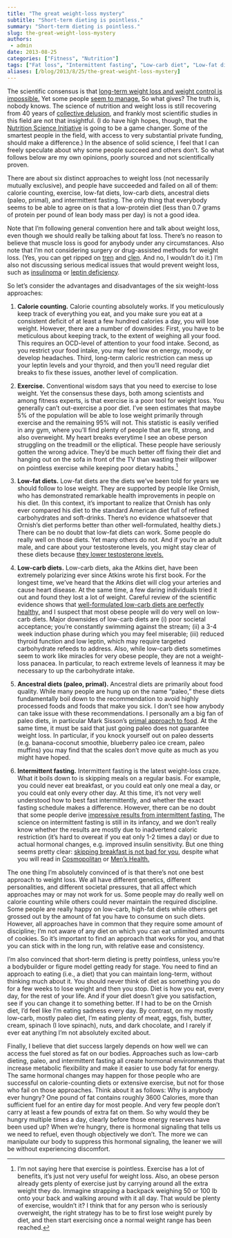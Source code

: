 ```yaml
---
title: "The great weight-loss mystery"
subtitle: "Short-term dieting is pointless."
summary: "Short-term dieting is pointless."
slug: the-great-weight-loss-mystery
authors:
 - admin
date: 2013-08-25
categories: ["Fitness", "Nutrition"]
tags: ["Fat loss", "Intermittent fasting", "Low-carb diet", "Low-fat diet", "Paleo diet", "Weight loss"]
aliases: [/blog/2013/8/25/the-great-weight-loss-mystery]
---
```

The scientific consensus is that [long-term weight loss and weight control is impossible.](http://www.sciencedirect.com/science/article/pii/S0031938413002448) Yet some people [seem to manage.](http://www.nwcr.ws/stories.htm) So what gives? The truth is, nobody knows. The science of nutrition and weight loss is still recovering from 40 years of [collective delusion](http://www.amazon.com/Good-Calories-Bad-Controversial-Science/dp/1400033462/), and frankly most scientific studies in this field are not that insightful. (I do have high hopes, though, that the [Nutrition Science Initiative](http://nusi.org/) is going to be a game changer. Some of the smartest people in the field, with access to very substantial private funding, should make a difference.) In the absence of solid science, I feel that I can freely speculate about why some people succeed and others don’t. So what follows below are my own opinions, poorly sourced and not scientifically proven.

There are about six distinct approaches to weight loss (not necessarily mutually exclusive), and people have succeeded and failed on all of them: calorie counting, exercise, low-fat diets, low-carb diets, ancestral diets (paleo, primal), and intermittent fasting. The only thing that everybody seems to be able to agree on is that a low-protein diet (less than 0.7 grams of protein per pound of lean body mass per day) is not a good idea.

Note that I’m following general convention here and talk about weight loss, even though we should really be talking about fat loss. There’s no reason to believe that muscle loss is good for anybody under any circumstances. Also note that I’m not considering surgery or drug-assisted methods for weight loss. (Yes, you can get ripped on [tren](http://en.wikipedia.org/wiki/Trenbolone) and [clen](http://en.wikipedia.org/wiki/Clenbuterol). And no, I wouldn’t do it.) I’m also not discussing serious medical issues that would prevent weight loss, such as [insulinoma](http://www.nlm.nih.gov/medlineplus/ency/article/000387.htm) or [leptin deficiency](http://www.ncbi.nlm.nih.gov/pubmed/19730134).

So let’s consider the advantages and disadvantages of the six weight-loss approaches:

1. **Calorie counting.** Calorie counting absolutely works. If you meticulously keep track of everything you eat, and you make sure you eat at a consistent deficit of at least a few hundred calories a day, you will lose weight. However, there are a number of downsides: First, you have to be meticulous about keeping track, to the extent of weighing all your food. This requires an OCD-level of attention to your food intake. Second, as you restrict your food intake, you may feel low on energy, moody, or develop headaches. Third, long-term caloric restriction can mess up your leptin levels and your thyroid, and then you’ll need regular diet breaks to fix these issues, another level of complication.

2. **Exercise.** Conventional wisdom says that you need to exercise to lose weight. Yet the consensus these days, both among scientists and among fitness experts, is that exercise is a poor tool for weight loss. You generally can’t out-exercise a poor diet. I’ve seen estimates that maybe 5% of the population will be able to lose weight primarily through exercise and the remaining 95% will not. This statistic is easily verified in any gym, where you’ll find plenty of people that are fit, strong, and also overweight. My heart breaks everytime I see an obese person struggling on the treadmill or the elliptical. These people have seriously gotten the wrong advice. They’d be much better off fixing their diet and hanging out on the sofa in front of the TV than wasting their willpower on pointless exercise while keeping poor dietary habits.[^1]

3. **Low-fat diets.** Low-fat diets are the diets we’ve been told for years we should follow to lose weight. They are supported by people like Ornish, who has demonstrated remarkable health improvements in people on his diet. (In this context, it’s important to realize that Ornish has only ever compared his diet to the standard American diet full of refined carbohydrates and soft-drinks. There’s no evidence whatsoever that Ornish’s diet performs better than other well-formulated, healthy diets.) There can be no doubt that low-fat diets can work. Some people do really well on those diets. Yet many others do not. And if you’re an adult male, and care about your testosterone levels, you might stay clear of these diets because [they lower testosterone levels.](http://www.ncbi.nlm.nih.gov/pubmed/15741266)

4. **Low-carb diets.** Low-carb diets, aka the Atkins diet, have been extremely polarizing ever since Atkins wrote his first book. For the longest time, we’ve heard that the Atkins diet will clog your arteries and cause heart disease. At the same time, a few daring individuals tried it out and found they lost a lot of weight. Careful review of the scientific evidence shows that [well-formulated low-carb diets are perfectly healthy,](http://www.amazon.com/The-Art-Science-Carbohydrate-Living/dp/0983490708/) and I suspect that most obese people will do very well on low-carb diets. Major downsides of low-carb diets are (i) poor societal acceptance; you’re constantly swimming against the stream; (ii) a 3-4 week induction phase during which you may feel miserable; (iii) reduced thyroid function and low leptin, which may require targeted carbohydrate refeeds to address. Also, while low-carb diets sometimes seem to work like miracles for very obese people, they are not a weight-loss panacea. In particular, to reach extreme levels of leanness it may be necessary to up the carbohydrate intake.  

5. **Ancestral diets (paleo, primal).** Ancestral diets are primarily about food quality. While many people are hung up on the name “paleo,” these diets fundamentally boil down to the recommendation to avoid highly processed foods and foods that make you sick. I don’t see how anybody can take issue with these recommendations. I personally am a big fan of paleo diets, in particular Mark Sisson’s [primal approach to food](http://www.marksdailyapple.com/definitive-guide-to-the-primal-eating-plan/). At the same time, it must be said that just going paleo does not guarantee weight loss. In particular, if you knock yourself out on paleo desserts (e.g. banana-coconut smoothie, blueberry paleo ice cream, paleo muffins) you may find that the scales don’t move quite as much as you might have hoped.

6. **Intermittent fasting.** Intermittent fasting is the latest weight-loss craze. What it boils down to is skipping meals on a regular basis. For example, you could never eat breakfast, or you could eat only one meal a day, or you could eat only every other day. At this time, it’s not very well understood how to best fast intermittently, and whether the exact fasting schedule makes a difference. However, there can be no doubt that some people derive [impressive results from intermittent fasting.](http://bradpilon.com/weight-loss/my-birthday-dexa-results/) The science on intermittent fasting is still in its infancy, and we don’t really know whether the results are mostly due to inadvertend caloric restriction (it’s hard to overeat if you eat only 1-2 times a day) or due to actual hormonal changes, e.g. improved insulin sensitivity. But one thing seems pretty clear: [skipping breakfast is not bad for you](http://www.leangains.com/2010/10/top-ten-fasting-myths-debunked.html), despite what you will read in [Cosmopolitan](http://www.cosmopolitan.com/celebrity/news/skipping-meals) or [Men’s Health.](http://eatthis.menshealth.com/node/77644)

The one thing I’m absolutely convinced of is that there’s not one best approach to weight loss. We all have different genetics, different personalities, and different societal pressures, that all affect which approaches may or may not work for us. Some people may do really well on calorie counting while others could never maintain the required discipline. Some people are really happy on low-carb, high-fat diets while others get grossed out by the amount of fat you have to consume on such diets. However, all approaches have in common that they require some amount of discipline; I’m not aware of any diet on which you can eat unlimited amounts of cookies. So it’s important to find an approach that works for you, and that you can stick with in the long run, with relative ease and consistency.

I’m also convinced that short-term dieting is pretty pointless, unless you’re a bodybuilder or figure model getting ready for stage. You need to find an approach to eating (i.e., a diet) that you can maintain long-term, without thinking much about it. You should never think of diet as something you do for a few weeks to lose weight and then you stop. Diet is how you eat, every day, for the rest of your life. And if your diet doesn’t give you satisfaction, see if you can change it to something better. If I had to be on the Ornish diet, I’d feel like I’m eating sadness every day. By contrast, on my mostly low-carb, mostly paleo diet, I’m eating plenty of meat, eggs, fish, butter, cream, spinach (I love spinach), nuts, and dark chocolate, and I rarely if ever eat anything I’m not absolutely excited about.  

Finally, I believe that diet success largely depends on how well we can access the fuel stored as fat on our bodies. Approaches such as low-carb dieting, paleo, and intermittent fasting all create hormonal environments that increase metabolic flexibility and make it easier to use body fat for energy. The same hormonal changes may happen for those people who are successful on calorie-counting diets or extensive exercise, but not for those who fail on those approaches. Think about it as follows: Why is anybody ever hungry? One pound of fat contains roughly 3600 Calories, more than sufficient fuel for an entire day for most people. And very few people don’t carry at least a few pounds of extra fat on them. So why would they be hungry multiple times a day, clearly before those energy reserves have been used up? When we’re hungry, there is hormonal signaling that tells us we need to refuel, even though objectively we don’t. The more we can manipulate our body to suppress this hormonal signaling, the leaner we will be without experiencing discomfort.

[^1]: I’m not saying here that exercise is pointless. Exercise has a lot of benefits, it’s just not very useful for weight loss. Also, an obese person already gets plenty of exercise just by carrying around all the extra weight they do. Immagine strapping a backpack weighing 50 or 100 lb onto your back and walking around with it all day. That would be plenty of exercise, wouldn’t it? I think that for any person who is seriously overweight, the right strategy has to be to first lose weight purely by diet, and then start exercising once a normal weight range has been reached.
